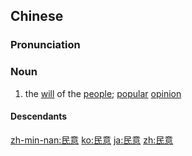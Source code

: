 ==Chinese==
{{zh-forms}}

===Pronunciation===
{{zh-pron
|m=mínyì
|c=man4 ji3
|mn=bîn-ì
|cat=n
}}

===Noun===
{{zh-noun}}

# the [[will]] of the [[people]]; [[popular]] [[opinion]]

====Descendants====
{{CJKV|民意|みんい|민의|dân ý}}

{{zh-cat|Advanced}}

[[zh-min-nan:民意]]
[[ko:民意]]
[[ja:民意]]
[[zh:民意]]